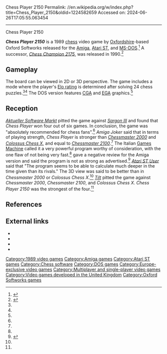 Chess Player 2150
Permalink: //en.wikipedia.org/w/index.php?title=Chess_Player_2150&oldid=1224582659
Accessed on: 2024-06-26T17:05:55.063454



------
Chess Player 2150
{{Short description|1989 video game}}
{{use dmy dates|date=April 2023}}
{{Infobox video game
| title         = Chess Player 2150
| image         = Chess Player 2150 cover.jpg
| developer     = Oxford Softworks
| publisher     = Oxford Softworks
| producer      = 
| designer      = Chris Whittington<ref name="tilt"/>
| programmer    = 
| artist        = 
| writer        = 
| composer      = 
| engine        = 
| series        = 
| platforms     = [[Amiga]], [[Atari ST]], [[MS-DOS]]
| released      = {{vgrelease|EU|1989<ref>{{cite journal |title=Game diskette (Atari ST) |journal=Chess Player 2150 |url=https://www.mobygames.com/game/24828/chess-player-2150/cover/group-96793/cover-264502/ |publisher=Oxford Softworks |quote=© 1989}}</ref>}}
| genre         = [[Computer chess]]
| modes         = [[Single-player]], [[multiplayer]]
}}

'''''Chess Player 2150''''' is a 1989 [[chess]] video game by [[Oxfordshire]]-based Oxford Softworks released for the [[Amiga]], [[Atari ST]], and [[MS-DOS]].<ref>{{cite web |title=Contact Us |url=http://www.oxfordsoftworks.com/contact.php |website=Oxford Softworks |access-date=4 May 2023 |archive-url=https://web.archive.org/web/20070625202213/http://www.oxfordsoftworks.com/contact.php |archive-date=25 June 2007 |url-status=dead}}</ref> A successor, ''[[Chess Champion 2175]]'', was released in 1990.<ref name="AP">{{cite magazine |last1=Foster |first1=Karl |title=Game Reviews - Chess Champion 2175 |journal=[[Amiga Power]] |date=April 1992 |issue=12 |page=77 |url=https://amr.abime.net/review_501 |publisher=[[Future plc]]}}</ref>

==Gameplay==
The board can be viewed in 2D or 3D perspective. The game includes a mode where the player's [[Elo rating]] is determined after solving 24 chess puzzles.<ref name="ASTU"/><ref name="tilt"/> The DOS version features [[Color Graphics Adapter|CGA]] and [[Enhanced Graphics Adapter|EGA]] graphics.<ref name="TGM"/>

==Reception==
{{Video game reviews
| ASM = 46/50 (Amiga)<ref name="ASM">{{cite magazine |last1=U.W. |title=Denk(-)mal! - Strategie-, Denk- & Simulationsspiele - Da mußte sogar Sargon passen! |journal=[[Aktueller Software Markt]] |date=May 1990 |issue=5/90 |page=91 |url=https://retrocdn.net/images/d/da/ASM_DE_1990-05.pdf |publisher=Tronic-Verlag |language=German |quote=PC/Amiga: Grafik 7/8, Handhabung: 9/9, Technik/Strategie: 10/10, Spielwert: 10/10, Preis/Leistung: 9/9}}</ref><br>45/50 (DOS)<ref name="ASM"/>
| TGMIt = 82% (Amiga)<ref name="TGM">{{cite magazine |title=Review - Chess Player 2150 |journal=[[The Games Machine (Italy)|The Games Machine]] |date=May 1990 |issue=20 |page=76 |url=https://archive.org/details/the-games-machine-italia-20/page/n75/mode/2up |publisher=Edizioni Hobby s.r.l. |language=Italian}}</ref><br>80% (DOS)<ref name="TGM"/>
| TILT = 19/20 (ST)<ref name="tilt">{{cite magazine |last1=Harbonn |first1=Jacques |title=Hits - Chess Player 2150 |journal=[[Tilt (French magazine)|Tilt]] |date=December 1989 |issue=73 |pages=60–62 |url=https://archive.org/details/Tilt073/page/n59/mode/2up |publisher=Editions Mondiales S.A. |language=French}}</ref>
| rev1 = ''Amiga Joker''
| rev1Score = 63%<ref name="AJ">{{cite magazine |last1=Hiersekorn |first1=Werner |title=Test - Chess Player 2150 |journal=Amiga Joker |date=February 1990 |issue=2/90 |page=24 |url=https://archive.org/details/Amiga_Joker_1990-02_Joker_Verlag_DE/page/n23/mode/2up |publisher=Joker-Verlag |language=German}}</ref>
| rev2 = ''[[Atari ST User]]''
| rev2Score = 9/10<ref name="ASTU">{{cite magazine |last1=Scott |first1=Alastair |title=Software - Grade A gambit |journal=[[Atari ST User]] |date=February 1990 |volume=4 |issue=12 |pages=28–29 |url=http://www.atarimania.com/atari-magazine-issue-atari-st-user-vol-4-no-12_1137.html |publisher=[[Europress|Database Publications Ltd.]]}}</ref>
}}
''[[Aktueller Software Markt]]'' pitted the game against ''[[Sargon III]]'' and found that ''Chess Player'' won four out of six games. In conclusion, the game was "absolutely recommended for chess fans".<ref name="ASM"/> ''Amiga Joker'' said that in terms of playing strength, ''Chess Player'' is stronger than ''[[Chessmaster 2000]]'' and ''[[Colossus Chess X]]'', and equal to ''[[Chessmaster 2100]]''.<ref name="AJ"/> The Italian [[The Games Machine (Italy)|Games Machine]] called it a very powerful program worthy of consideration, with the one flaw of not being very fast.<ref name="TGM"/> ''{{interlanguage link|Svenska Hemdatornytt|sv}}'' gave a negative review for the Amiga version and said the program is not as strong as advertised.<ref name="SH">{{cite magazine |last1=Nordström |first1=Ari |title=Arkad Revyn - Chess Player 2150 |journal=Svenska Hemdatornytt |date=March 1990 |volume=5 |issue=2 |page=16 |url=https://archive.org/details/SvenskaHemdator1990-02/page/n15/mode/2up |publisher=Selda Media AB |language=Swedish}}</ref> ''[[Atari ST User]]'' said that "The program seems to be able to calculate much deeper in the time given than its rivals." The 3D view was said to be better than in ''Chessmaster 2000'' or ''Colossus Chess X''.<ref name="ASTU"/> ''[[Tilt (French magazine)|Tilt]]'' pitted the game against ''Chessmaster 2000'', ''Chessmaster 2100'', and ''Colossus Chess X''. ''Chess Player 2150'' was the strongest of the four.<ref name="tilt"/>

==References==
{{reflist}}

==External links==
*{{moby game|id=/24828/chess-player-2150}}
*{{abime|id=3004}}
*{{atarimania|id=8911}}
*{{Internet Archive game|msdos_Chess_Player_2150_1990|Chess Player 2150}}

[[Category:1989 video games]]
[[Category:Amiga games]]
[[Category:Atari ST games]]
[[Category:Chess software]]
[[Category:DOS games]]
[[Category:Europe-exclusive video games]]
[[Category:Multiplayer and single-player video games]]
[[Category:Video games developed in the United Kingdom]]
[[Category:Oxford Softworks games]]